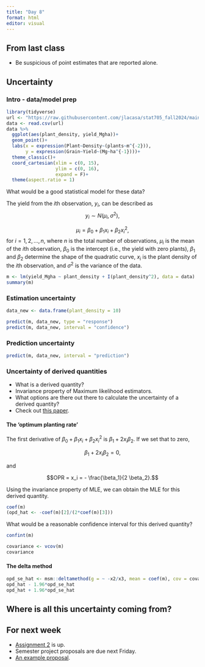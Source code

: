 ```yaml
---
title: "Day 8"
format: html
editor: visual
---
```


## From last class

-   Be suspicious of point estimates that are reported alone.  

## Uncertainty  

### Intro - data/model prep  

```r
library(tidyverse)
url <- "https://raw.githubusercontent.com/jlacasa/stat705_fall2024/main/classes/data/corn_example2.csv"
data <- read.csv(url)
data %>% 
  ggplot(aes(plant_density, yield_Mgha))+
  geom_point()+
  labs(x = expression(Plant~Density~(plants~m^{-2})), 
       y = expression(Grain~Yield~(Mg~ha^{-1})))+
  theme_classic()+
  coord_cartesian(xlim = c(0, 15), 
                  ylim = c(0, 16), 
                  expand = F)+
  theme(aspect.ratio = 1)
```

What would be a good statistical model for these data?  

The yield from the $i$th observation, $y_i$, can be described as 
$$y_i \sim N(\mu_i , \sigma^2),$$

$$\mu_i = \beta_0 + \beta_1 x_i + \beta_2 x_i^2 ,$$
for $i =1, 2, ..., n$, where $n$ is the total number of observations, $\mu_i$ is the mean of the $i$th observation, $\beta_0$ is the intercept (i.e., the yield with zero plants), $\beta_1$ and $\beta_2$ determine the shape of the quadratic curve, $x_i$ is the plant density of the $i$th observation, and $\sigma^2$ is the variance of the data.  

```r
m <- lm(yield_Mgha ~ plant_density + I(plant_density^2), data = data)
summary(m)
```


### Estimation uncertainty  

```r
data_new <- data.frame(plant_density = 10)

predict(m, data_new, type = "response")
predict(m, data_new, interval = "confidence")
```

### Prediction uncertainty  
```r
predict(m, data_new, interval = "prediction")
```

### Uncertainty of derived quantities  

- What is a derived quantity?  
- Invariance property of Maximum likelihood estimators.  
- What options are there out there to calculate the uncertainty of a derived quantity?  
- Check out [this paper](https://link.springer.com/article/10.1186/s13007-024-01261-9).  

#### The 'optimum planting rate'  

The first derivative of $\beta_0 + \beta_1 x_i + \beta_2 x_i^2$ is $\beta_1 + 2x_i \beta_2$. If we set that to zero, 

$$\beta_1 + 2x_i \beta_2 = 0, $$

and 

$$OPR = x_i  = - \frac{\beta_1}{2 \beta_2}.$$

Using the invariance property of MLE, we can obtain the MLE for this derived quantity.  

```r
coef(m)
(opd_hat <- -coef(m)[2]/(2*coef(m)[3]))
```

What would be a reasonable confidence interval for this derived quantity?  

```r
confint(m)
```

```r
covariance <- vcov(m)
covariance
```


#### The delta method  


```r
opd_se_hat <- msm::deltamethod(g = ~ -x2/x3, mean = coef(m), cov = covariance)
opd_hat - 1.96*opd_se_hat
opd_hat + 1.96*opd_se_hat
```

## Where is all this uncertainty coming from?  


## For next week  

- [Assignment 2]() is up.  
- Semester project proposals are due next Friday.
- [An example proposal](). 

